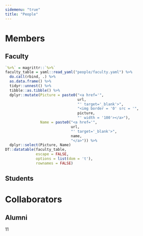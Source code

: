 ```yaml
---
sidemenu: "true"
title: "People"
---
```


# Members

## Faculty

```r
`%>%` = magrittr::`%>%`
faculty_table = yaml::read_yaml("people/faculty.yaml") %>% 
  do.call(rbind, .) %>% 
  as.data.frame() %>% 
  tidyr::unnest() %>%
  tibble::as.tibble() %>%
  dplyr::mutate(Picture = paste0("<a href='",
                                 url,
                                 "' target='_blank'>",
                                 "<img border = '0' src = '",
                                 picture,
                                 "' width = '100'></a>"),
                Name = paste0("<a href='",
                              url,
                              "' target='_blank'>",
                              name,
                              "</a>")) %>%
  dplyr::select(Picture, Name)
DT::datatable(faculty_table,
              escape = FALSE,
              options = list(dom = 't'),
              rownames = FALSE)
```

## Students

# Collaborators

## Alumni

11
